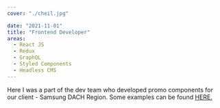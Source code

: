 ```yaml
---
cover: "./cheil.jpg"

date: "2021-11-01"
title: "Frontend Developer"
areas:
  - React JS
  - Redux
  - GraphQL
  - Styled Components
  - Headless CMS
---
```

Here I was a part of the dev team who developed promo components for our client - Samsung DACH Region. Some examples can be found [HERE.](https://www.samsung.com/de/offer/deals)